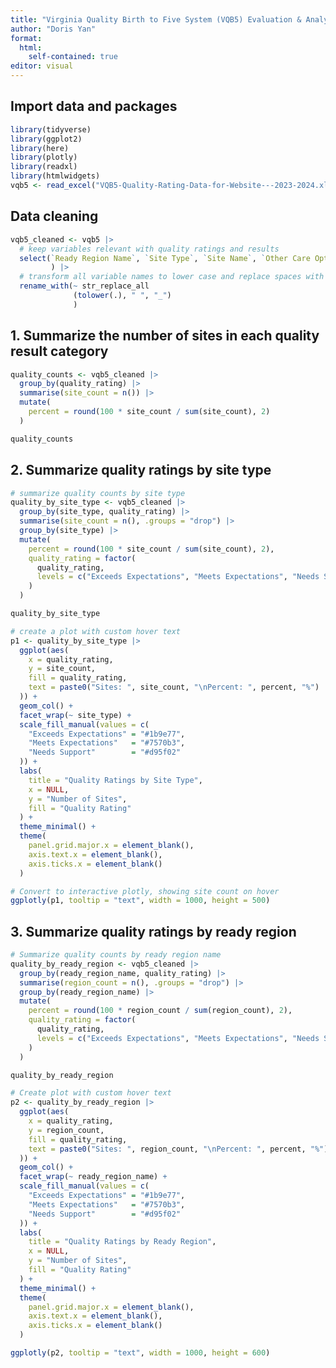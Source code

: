 ```yaml
---
title: "Virginia Quality Birth to Five System (VQB5) Evaluation & Analysis"
author: "Doris Yan"
format:
  html:
    self-contained: true
editor: visual
---
```


## Import data and packages

```r
library(tidyverse)
library(ggplot2)
library(here)
library(plotly)
library(readxl)
library(htmlwidgets)
vqb5 <- read_excel("VQB5-Quality-Rating-Data-for-Website---2023-2024.xlsx")
```

## Data cleaning

```r
vqb5_cleaned <- vqb5 |>
  # keep variables relevant with quality ratings and results
  select(`Ready Region Name`, `Site Type`, `Site Name`, `Other Care Options`,  `Quality Rating`, `Interaction Points`, `Curriculum Points`, `Total Points`, `Operating Period`, `Ready Region Name`
         ) |>
  # transform all variable names to lower case and replace spaces with underscores for readability and reproducibility
  rename_with(~ str_replace_all
              (tolower(.), " ", "_")
              )
```

## 1. Summarize the number of sites in each quality result category

```r
quality_counts <- vqb5_cleaned |>
  group_by(quality_rating) |>
  summarise(site_count = n()) |>
  mutate(
    percent = round(100 * site_count / sum(site_count), 2)
  )

quality_counts
```

## 2. Summarize quality ratings by site type

```r
# summarize quality counts by site type
quality_by_site_type <- vqb5_cleaned |>
  group_by(site_type, quality_rating) |>
  summarise(site_count = n(), .groups = "drop") |>
  group_by(site_type) |>
  mutate(
    percent = round(100 * site_count / sum(site_count), 2),
    quality_rating = factor(
      quality_rating,
      levels = c("Exceeds Expectations", "Meets Expectations", "Needs Support")
    )
  )

quality_by_site_type

# create a plot with custom hover text
p1 <- quality_by_site_type |>
  ggplot(aes(
    x = quality_rating,
    y = site_count,
    fill = quality_rating,
    text = paste0("Sites: ", site_count, "\nPercent: ", percent, "%")
  )) +
  geom_col() +
  facet_wrap(~ site_type) +
  scale_fill_manual(values = c(
    "Exceeds Expectations" = "#1b9e77",
    "Meets Expectations"   = "#7570b3",
    "Needs Support"        = "#d95f02"
  )) +
  labs(
    title = "Quality Ratings by Site Type",
    x = NULL,
    y = "Number of Sites",
    fill = "Quality Rating"
  ) +
  theme_minimal() +
  theme(
    panel.grid.major.x = element_blank(),
    axis.text.x = element_blank(),
    axis.ticks.x = element_blank()
  )

# Convert to interactive plotly, showing site count on hover
ggplotly(p1, tooltip = "text", width = 1000, height = 500)
```

## 3. Summarize quality ratings by ready region

```r
# Summarize quality counts by ready region name
quality_by_ready_region <- vqb5_cleaned |>
  group_by(ready_region_name, quality_rating) |>
  summarise(region_count = n(), .groups = "drop") |>
  group_by(ready_region_name) |>
  mutate(
    percent = round(100 * region_count / sum(region_count), 2),
    quality_rating = factor(
      quality_rating,
      levels = c("Exceeds Expectations", "Meets Expectations", "Needs Support")
    )
  )

quality_by_ready_region 

# Create plot with custom hover text
p2 <- quality_by_ready_region |>
  ggplot(aes(
    x = quality_rating,
    y = region_count,
    fill = quality_rating,
    text = paste0("Sites: ", region_count, "\nPercent: ", percent, "%")
  )) +
  geom_col() +
  facet_wrap(~ ready_region_name) +
  scale_fill_manual(values = c(
    "Exceeds Expectations" = "#1b9e77",
    "Meets Expectations"   = "#7570b3",
    "Needs Support"        = "#d95f02"
  )) +
  labs(
    title = "Quality Ratings by Ready Region",
    x = NULL,
    y = "Number of Sites",
    fill = "Quality Rating"
  ) +
  theme_minimal() +
  theme(
    panel.grid.major.x = element_blank(),
    axis.text.x = element_blank(),
    axis.ticks.x = element_blank()
  )

ggplotly(p2, tooltip = "text", width = 1000, height = 600)
```
